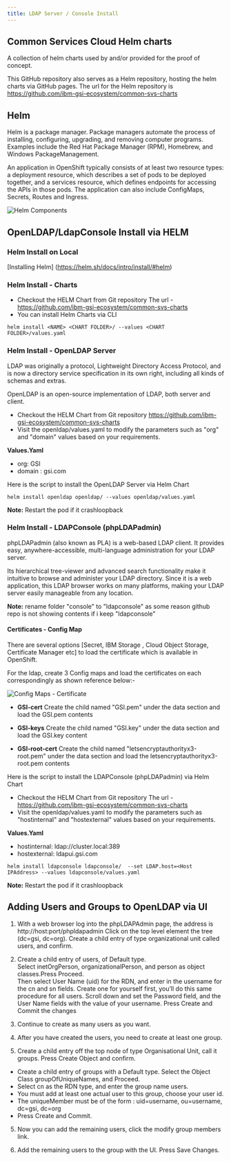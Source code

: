 ```yaml
---
title: LDAP Server / Console Install
---
```



<PageDescription>

</PageDescription>

## Common Services Cloud Helm charts

A collection of helm charts used by and/or provided for the proof of concept.

This GitHub repository also serves as a Helm repository, hosting the helm charts via GitHub pages. The url for the Helm repository is https://github.com/ibm-gsi-ecosystem/common-svs-charts

## Helm

Helm is a package manager. Package managers automate the process of installing, configuring, upgrading, and removing computer programs. Examples include the Red Hat Package Manager (RPM), Homebrew, and Windows PackageManagement.

An application in OpenShift typically consists of at least two resource types: a deployment resource, which describes a set of pods to be deployed together, and a services resource, which defines endpoints for accessing the APIs in those pods. The application can also include ConfigMaps, Secrets, Routes and Ingress.

![Helm Components](images/Helm.png)

## OpenLDAP/LdapConsole Install via HELM

### Helm Install on Local

[Installing Helm] (https://helm.sh/docs/intro/install/#helm)

### Helm Install - Charts

- Checkout the HELM Chart from Git repository The url - https://github.com/ibm-gsi-ecosystem/common-svs-charts
- You can install Helm Charts via CLI

```
helm install <NAME> <CHART FOLDER>/ --values <CHART FOLDER>/values.yaml
```

### Helm Install - OpenLDAP Server

LDAP was originally a protocol, Lightweight Directory Access Protocol, and is now a directory service specification in its own right, including all kinds of schemas and extras.

OpenLDAP is an open-source implementation of LDAP, both server and client.

- Checkout the HELM Chart from Git repository https://github.com/ibm-gsi-ecosystem/common-svs-charts
- Visit the openldap/values.yaml to modify the parameters such as "org" and "domain" values based on your requirements.

**Values.Yaml**
- org: GSI 
- domain : gsi.com

Here is the script to install the OpenLDAP Server via Helm Chart

```
helm install openldap openldap/ --values openldap/values.yaml
```

**Note:** Restart the pod if it crashloopback

### Helm Install - LDAPConsole (phpLDAPadmin)

phpLDAPadmin (also known as PLA) is a web-based LDAP client. It provides easy, anywhere-accessible, multi-language administration for your LDAP server.

Its hierarchical tree-viewer and advanced search functionality make it intuitive to browse and administer your LDAP directory. Since it is a web application, this LDAP browser works on many platforms, making your LDAP server easily manageable from any location.

**Note:** rename folder "console" to "ldapconsole" as some reason github repo is not showing contents if i keep "ldapconsole"

#### Certificates - Config Map

There are several options [Secret, IBM Storage , Cloud Object Storage, Certificate Manager etc] to load the certificate which is available in OpenShift. 

For the ldap, create 3 Config maps and load the certificates on each correspondingly as shown reference below:-

![Config Maps - Certificate](images/ConfigMaps.png)

- **GSI-cert**
    Create the child named "GSI.pem" under the data section and load the GSI.pem contents

- **GSI-keys**
    Create the child named "GSI.key" under the data section and load the GSI.key content

- **GSI-root-cert**
    Create the child named "letsencryptauthorityx3-root.pem" under the data section and load the letsencryptauthorityx3-root.pem contents

Here is the script to install the LDAPConsole (phpLDAPadmin) via Helm Chart

- Checkout the HELM Chart from Git repository The url - https://github.com/ibm-gsi-ecosystem/common-svs-charts
- Visit the openldap/values.yaml to modify the parameters such as "hostinternal" and "hostexternal" values based on your requirements.

**Values.Yaml**
- hostinternal: ldap://cluster.local:389
- hostexternal: ldapui.gsi.com

```
helm install ldapconsole ldapconsole/  --set LDAP.host=<Host IPAddress> --values ldapconsole/values.yaml
```

**Note:** Restart the pod if it crashloopback

## Adding Users and Groups to OpenLDAP via UI
1. With a web browser log into the phpLDAPAdmin page, the address is http://host:port/phpldapadmin
Click on the top level element the tree (dc=gsi, dc=org).
Create a child entry of type organizational unit called users, and confirm.
 
2. Create a child entry of users, of Default type.  
Select inetOrgPerson, organizationalPerson, and person as object classes.Press Proceed.  
Then select User Name (uid) for the RDN, and enter in the username for the cn and sn fields.  Create one for yourself first, you’ll do this same procedure for all users.
Scroll down and set the Password field, and the User Name fields with the value of your username.
Press Create and Commit the changes
 
3. Continue to create as many users as you want. 
4. After you have created the users, you need to create at least one group. 
5. Create a child entry off the top node of type Organisational Unit, call it groups. Press Create Object and confirm.
  - Create a child entry of groups with a Default type.  Select the Object Class groupOfUniqueNames, and Proceed.
  - Select cn as the RDN type, and enter the group name users.  
  - You must add at least one actual user to this group, choose your user id.  
  - The uniqueMember must be of the form : uid=username, ou=username, dc=gsi, dc=org
  - Press Create and Commit.
 
5. Now you can add the remaining users, click the modify group members link.
 
6. Add the remaining users to the group with the UI.  Press Save Changes.
